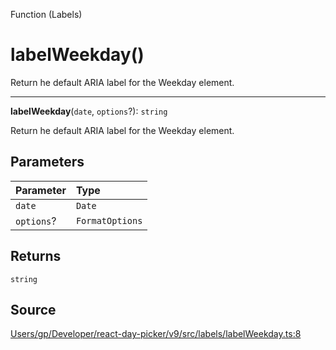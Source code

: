 <SectionTitle>Function (Labels)</SectionTitle>

# labelWeekday()

<Description>
Return he default ARIA label for the Weekday element.
</Description>

---

<a id="undefined" name="undefined"></a>

<SignatureMemberIdentifier>**labelWeekday**(`date`, `options`?): `string`</SignatureMemberIdentifier>

Return he default ARIA label for the Weekday element.

## Parameters

| Parameter | Type |
| :------ | :------ |
| `date` | `Date` |
| `options`? | `FormatOptions` |

## Returns

`string`

## Source

[Users/gp/Developer/react-day-picker/v9/src/labels/labelWeekday.ts:8](https://github.com/gpbl/react-day-picker/blob/b97c86295/src/labels/labelWeekday.ts#L8)
